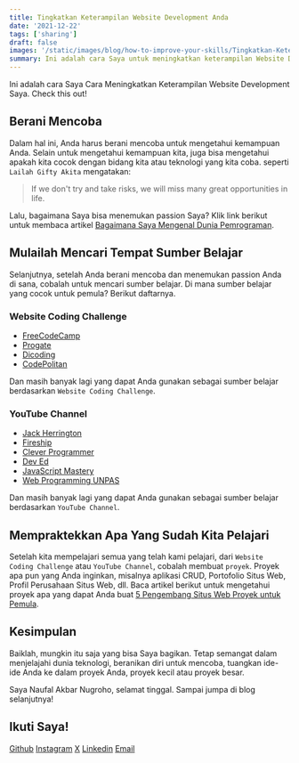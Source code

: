 ```yaml
---
title: Tingkatkan Keterampilan Website Development Anda
date: '2021-12-22'
tags: ['sharing']
draft: false
images: '/static/images/blog/how-to-improve-your-skills/Tingkatkan-Keterampilan-Website-Development-Anda.png'
summary: Ini adalah cara Saya untuk meningkatkan keterampilan Website Development.
---
```


<TOCInline toc={props.toc} asDisclosure />

Ini adalah cara Saya Cara Meningkatkan Keterampilan Website Development Saya. Check this out!

## Berani Mencoba

Dalam hal ini, Anda harus berani mencoba untuk mengetahui kemampuan Anda. Selain untuk mengetahui kemampuan kita, juga bisa mengetahui apakah kita cocok dengan bidang kita atau teknologi yang kita coba. seperti `Lailah Gifty Akita` mengatakan:

> If we don't try and take risks, we will miss many great opportunities in life.

Lalu, bagaimana Saya bisa menemukan passion Saya? Klik link berikut untuk membaca artikel [Bagaimana Saya Mengenal Dunia Pemrograman](/blog/how-i-know-programming).

## Mulailah Mencari Tempat Sumber Belajar

Selanjutnya, setelah Anda berani mencoba dan menemukan passion Anda di sana, cobalah untuk mencari sumber belajar. Di mana sumber belajar yang cocok untuk pemula? Berikut daftarnya.

### Website Coding Challenge

- [FreeCodeCamp](https://www.freecodecamp.org/)
- [Progate](https://progate.com/)
- [Dicoding](https://www.dicoding.com/)
- [CodePolitan](https://apps.codepolitan.com/)

Dan masih banyak lagi yang dapat Anda gunakan sebagai sumber belajar berdasarkan `Website Coding Challenge`.

### YouTube Channel

- [Jack Herrington](https://www.youtube.com/c/JackHerrington)
- [Fireship](https://www.youtube.com/c/Fireship)
- [Clever Programmer](https://www.youtube.com/c/CleverProgrammer)
- [Dev Ed](https://www.youtube.com/c/DevEd)
- [JavaScript Mastery](https://www.youtube.com/c/JavaScriptMastery)
- [Web Programming UNPAS](https://www.youtube.com/c/WebProgrammingUNPAS)

Dan masih banyak lagi yang dapat Anda gunakan sebagai sumber belajar berdasarkan `YouTube Channel`.

## Mempraktekkan Apa Yang Sudah Kita Pelajari

Setelah kita mempelajari semua yang telah kami pelajari, dari `Website Coding Challenge` atau `YouTube Channel`, cobalah membuat `proyek`. Proyek apa pun yang Anda inginkan, misalnya aplikasi CRUD, Portofolio Situs Web, Profil Perusahaan Situs Web, dll. Baca artikel berikut untuk mengetahui proyek apa yang dapat Anda buat [5 Pengembang Situs Web Proyek untuk Pemula](/blog/5-project-for-beginner).

## Kesimpulan

Baiklah, mungkin itu saja yang bisa Saya bagikan. Tetap semangat dalam menjelajahi dunia teknologi, beranikan diri untuk mencoba, tuangkan ide-ide Anda ke dalam proyek Anda, proyek kecil atau proyek besar.

Saya Naufal Akbar Nugroho, selamat tinggal. Sampai jumpa di blog selanjutnya!

## Ikuti Saya!

[Github](https://www.github.com/nuflakbrr)
[Instagram](https://www.instagram.com/kbrnugroho)
[X](https://www.x.com/nuflakbrr)
[Linkedin](https://www.linkedin.com/in/nuflakbrr)
[Email](mailto:naufalakbar378@gmail.com)
